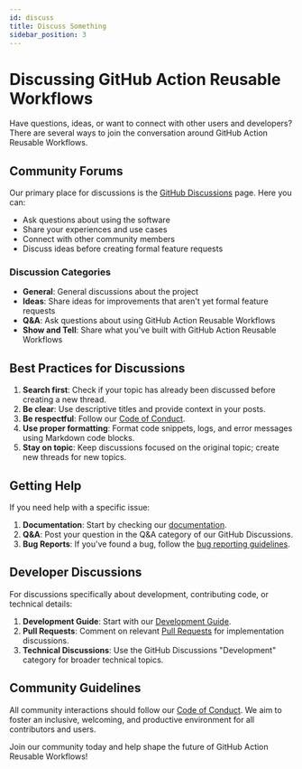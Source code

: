 ```yaml
---
id: discuss
title: Discuss Something
sidebar_position: 3
---
```


# Discussing GitHub Action Reusable Workflows

Have questions, ideas, or want to connect with other users and developers? There are several ways to join the conversation around GitHub Action Reusable Workflows.

## Community Forums

Our primary place for discussions is the [GitHub Discussions](https://github.com/Chisanan232/GitHub-Action_Reusable_Workflows-Python/discussions) page. Here you can:

- Ask questions about using the software
- Share your experiences and use cases
- Connect with other community members
- Discuss ideas before creating formal feature requests

### Discussion Categories

- **General**: General discussions about the project
- **Ideas**: Share ideas for improvements that aren't yet formal feature requests
- **Q&A**: Ask questions about using GitHub Action Reusable Workflows
- **Show and Tell**: Share what you've built with GitHub Action Reusable Workflows

## Best Practices for Discussions

1. **Search first**: Check if your topic has already been discussed before creating a new thread.
2. **Be clear**: Use descriptive titles and provide context in your posts.
3. **Be respectful**: Follow our [Code of Conduct](https://github.com/Chisanan232/GitHub-Action_Reusable_Workflows-Python/blob/main/CODE_OF_CONDUCT.mdx).
4. **Use proper formatting**: Format code snippets, logs, and error messages using Markdown code blocks.
5. **Stay on topic**: Keep discussions focused on the original topic; create new threads for new topics.

## Getting Help

If you need help with a specific issue:

1. **Documentation**: Start by checking our [documentation](/).
2. **Q&A**: Post your question in the Q&A category of our GitHub Discussions.
3. **Bug Reports**: If you've found a bug, follow the [bug reporting guidelines](./report-bug.mdx).

## Developer Discussions

For discussions specifically about development, contributing code, or technical details:

1. **Development Guide**: Start with our [Development Guide](/dev/next).
2. **Pull Requests**: Comment on relevant [Pull Requests](https://github.com/Chisanan232/GitHub-Action_Reusable_Workflows-Python/pulls) for implementation discussions.
3. **Technical Discussions**: Use the GitHub Discussions "Development" category for broader technical topics.

## Community Guidelines

All community interactions should follow our [Code of Conduct](https://github.com/Chisanan232/GitHub-Action_Reusable_Workflows-Python/blob/main/CODE_OF_CONDUCT.mdx). We aim to foster an inclusive, welcoming, and productive environment for all contributors and users.

Join our community today and help shape the future of GitHub Action Reusable Workflows!
